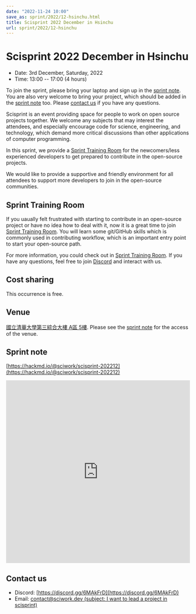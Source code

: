 ```yaml
---
date: "2022-11-24 10:00"
save_as: sprint/2022/12-hsinchu.html
title: Scisprint 2022 December in Hsinchu
url: sprint/2022/12-hsinchu
---
```


# Scisprint 2022 December in Hsinchu

- Date: 3rd December, Saturday, 2022
- Time: 13:00 \-- 17:00 (4 hours)

To join the sprint, please bring your laptop and sign up in the [sprint
note](#sprint-note). You are also very welcome to bring your project,
which should be added in the [sprint note](#sprint-note) too. Please
[contact us](#contact-us) if you have any questions.

Scisprint is an event providing space for people to work on open source
projects together. We welcome any subjects that may interest the
attendees, and especially encourage code for science, engineering, and
technology, which demand more critical discussions than other
applications of computer programming.

In this sprint, we provide a [Sprint Training
Room](#Sprint-Training-Room) for the newcomers/less experienced
developers to get prepared to contribute in the open-source projects.

We would like to provide a supportive and friendly environment for all
attendees to support more developers to join in the open-source
communities.

## Sprint Training Room

If you uaually felt frustrated with starting to contribute in an
open-source project or have no idea how to deal with it, now it is a
great time to join [Sprint Training
Room](https://hackmd.io/XRFfX0zeQGqFedKfi6eqTg#Sprint-Training-room).
You will learn some git/GitHub skills which is commonly used in
contributing workflow, which is an important entry point to start your
open-source path.

For more information, you could check out in [Sprint Training
Room](https://hackmd.io/XRFfX0zeQGqFedKfi6eqTg#Sprint-Training-room). If
you have any questions, feel free to join
[Discord](https://discord.gg/6MAkFrD) and interact with us.

## Cost sharing

This occurrence is free.

## Venue

[國立清華大學第三綜合大樓 A區
5樓](https://goo.gl/maps/EH2wWtkLQ8qLWd669). Please see the [sprint
note](#sprint-note) for the access of the venue.

<Map src="https://www.google.com/maps/embed?pb=!1m18!1m12!1m3!1d28976.98152829823!2d120.96353258312313!3d24.79125198152699!2m3!1f0!2f0!3f0!3m2!1i1024!2i768!4f13.1!3m3!1m2!1s0x3468360c81cfffe3%3A0xd7d529328f01b825!2z5ZyL56uL5riF6I-v5aSn5a2456ys5LiJ57ac5ZCI5aSn5qiT!5e0!3m2!1szh-TW!2stw!4v1662888048158!5m2!1szh-TW!2stw" />

## Sprint note

[https://hackmd.io/@sciwork/scisprint-202212](https://hackmd.io/@sciwork/scisprint-202212)

<iframe
  width="100%"
  height="500"
  src="https://hackmd.io/@sciwork/scisprint-202212"
  frameBorder="0"
></iframe>

## Contact us

- Discord: [https://discord.gg/6MAkFrD](https://discord.gg/6MAkFrD)
- Email: [contact@sciwork.dev (subject: I want to lead a project in
  scisprint)](mailto:contact@sciwork.dev?subject=[sciwork]%20I%20want%20to%20lead%20a%20project%20in%20scisprint)
